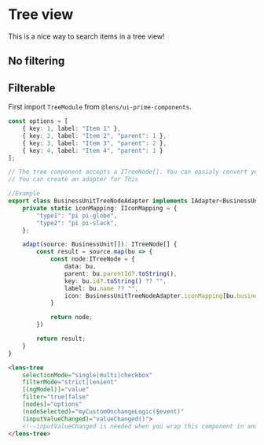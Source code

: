 
<Meta 
    title={meta.title}
    component={meta.component}
    decorators={meta.decorators}
    argTypes={meta.argTypes} />

# Tree view

This is a nice way to search items in a tree view!


## No filtering
<Story story={NotFilterable} height="250px" />

## Filterable
<Story story={Filterable} height="250px" />

First import `TreeModule` from `@lens/ui-prime-components`.

```ts
const options = [
    { key: 1, label: "Item 1" },
    { key: 2, label: "Item 2", "parent": 1 },
    { key: 3, label: "Item 3", "parent": 2 },
    { key: 4, label: "Item 4", "parent": 1 }
]; 

// The tree component accepts a ITreeNode[]. You can easialy convert your list to a _flat_ list of ITreeNode item. The component itself takes care of the generation of a hierarchical structure.
// You can create an adapter for This

//Example
export class BusinessUnitTreeNodeAdapter implements IAdapter<BusinessUnit[], ITreeNode[]> {
	private static iconMapping: IIconMapping = {
		"type1": "pi pi-globe",
		"type2": "pi pi-slack",
	};

	adapt(source: BusinessUnit[]): ITreeNode[] {
		const result = source.map(bu => {
			const node:ITreeNode = {
				data: bu,
				parent: bu.parentId?.toString(),
				key: bu.id?.toString() ?? "",
				label: bu.name ?? "",
				icon: BusinessUnitTreeNodeAdapter.iconMapping[bu.businessUnitType ?? ""]
			}

			return node;
		})

		return result;
	}
}
```

```html
<lens-tree 
	selectionMode="single|multi|checkbox"
	filterMode="strict|lenient"
	[(ngModel)]="value"
	filter="true|false"
	[nodes]="options"
	(nodeSelected)="myCustomOnchangeLogic($event)"
	(inputValueChanged)="valueChanged()">
	<!--inputValueChanged is needed when you wrap this component in another component. Otherwise the selected value won't propagate corectly to the parent component-->
</lens-tree>
```
